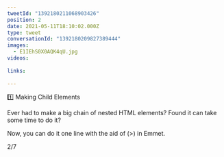 ```yaml
---
tweetId: "1392180211068903426"
position: 2
date: 2021-05-11T18:10:02.000Z
type: tweet
conversationId: "1392180209827389444"
images:
  - E1IEhS0X0AQK4qU.jpg
videos:
  
links:
  
---
```

1️⃣ Making Child Elements

Ever had to make a big chain of nested HTML elements? 
Found it can take some time to do it?

Now, you can do it one line with the aid of (&gt;) in Emmet.

2/7 
